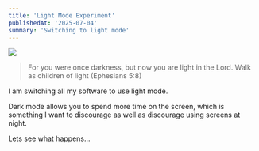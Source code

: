 ```yaml
---
title: 'Light Mode Experiment'
publishedAt: '2025-07-04'
summary: 'Switching to light mode'
---
```


<img src="/light.jpg" />

> For you were once darkness, but now you are light in the Lord. Walk as children of light (Ephesians 5:8)

I am switching all my software to use light mode.

Dark mode allows you to spend more time on the screen, which is something I want to discourage as well as discourage using screens at night.

Lets see what happens...

